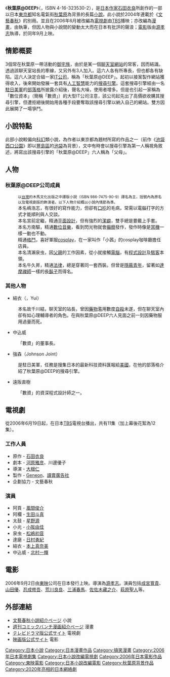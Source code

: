 《'''秋葉原@DEEP'''》（{{lang|ja|アキハバラ@DEEP}}，ISBN 4-16-323530-2），是[[日本|日本]][[作家|作家]][[石田衣良|石田衣良]]所創作的一部以日本[[東京都|東京都]]知名電氣街[[秋葉原|秋葉原]]為背景的長篇[[小說|小說]]。此小說於2004年連載於《[[文藝春秋|文藝春秋]]》的別冊。並且在2006年6月被改編為[[電視劇|電視劇]]由[[TBS|TBS]]播映；亦改編為[[漫畫|漫畫]]，由{{lang|ja|アカネマコト}}執筆，但因人物與小說間的變動太大而在日本有批評的聲浪；[[電影|電影]]版由[[源孝志|源孝志]]執導，於同年9月上映。

== 情節概要 ==

3個常在秋葉原一帶活動的[[御宅族|御宅族]]，由於是某一個[[聊天室|聊天室]][[網站|網站]]的常客，因而結識。透過該聊天室站長的牽線，又另外有3人加入。這六人各有所專長，但也都各有缺陷。這六人決定合組一家[[IT|IT]][[公司|公司]]，稱為「秋葉原@DEEP」。起初以接案製作網站獲得收入，後來開始發展一套具有[[人工智慧|人工智慧]]能力的[[搜尋引擎|搜尋引擎]]。這套搜尋引擎經由一名[[駐日美軍|駐日美軍]]的[[部落格|部落格]]所披露介紹後，聲名大噪，使用者增多。但是也引起一家稱為「數位資本」（簡稱「數資」）的大型IT公司注意，該公司起先出了高價欲收購其搜尋引擎，但遭拒絕後開始用各種手段要奪取該搜尋引擎以納入自己的網站。雙方因此展開了一場爭鬥。

== 小說特點 ==
此部小說較偏向[[科幻|科幻]]類小說，為作者以東京都為題材所寫的作品之一（前作《[[池袋西口公園_(小說)|池袋西口公園]]》即以[[豐島區|豐島區]]的[[池袋|池袋]]為背景），文中有時會以搜尋引擎為第一人稱視角敘述，將寫出該搜尋引擎的「秋葉原@DEEP」六人稱為「父母」。

== 人物 ==
=== 秋葉原@DEEP公司成員 ===
:<small>以[[台灣|台灣]]的木馬文化出版之中譯版小說（ISBN 986-7475-90-9）譯名為主，括號內為原名以及電視劇版的飾演者。以下人物介紹概以小說內情節為準。</small>
;{{nihongo|阿頁|ページ|Page}}
:本名嶋浩志，有很好的寫作能力，但卻有[[口吃|口吃]]的毛病，常需以電腦打字的方式才能順利與人交談。
;{{nihongo|阿欄|ボックス|Box}}
:本名宮前定繼，精通[[平面設計|平面設計]]，但有強烈的[[潔癖|潔癖]]，雙手總是要戴上手套。
;{{nihongo|[[太鼓|太鼓]]|タイコ|Taiko}}
:本名方南驅，精通[[數位音樂|數位音樂]]，看到閃光物就會[[癲癇|癲癇]]發作，發作時像是[[當機|當機]]一樣一動也不動。
;{{nihongo|小光|アキラ|Akira}}
:精通[[格鬥|格鬥]]，喜好軍服[[cosplay|cosplay]]，在一家叫作「小茜」的cosplay咖啡廳擔任店員。
;{{nihongo|泉虫|イズム|Izum或Ism}}
:本名清瀨泉虫，因[[父親|父親]]的工作因素，從小就接觸[[電腦|電腦]]，有[[程式設計|程式設計]]及[[駭客|駭客]]本領。
;{{nihongo|[[達磨|達磨]]|ダルマ|Daruma}}
:本名牛久昇，精通[[法律|法律]]，總是穿著同一套西裝。但曾是[[隱蔽青年|隱蔽青年]]，留著如[[達摩禪師|達摩禪師]]一樣的長[[鬍子|鬍子]]而得名。

=== 其他人物 ===
* 結衣（{{lang|ja|ユイ}}，Yui）
:本名故千川結，聊天室的站長，曾因[[藥物|藥物]]濫用數度[[自殺|自殺]]未遂，但在聊天室內卻有如心理輔導者的角色。在與秋葉原@DEEP六人見面之前一刻因藥物服用過量而死。
* 中込威
:「數資」的董事長。
* 強森（Johnson Joint）
:是駐日美軍，任務是搜集日本的最新科技資料匯報給[[美國|美國]]，在他的部落格介紹了秋葉原@DEEP的搜尋引擎。
* 遠阪直樹
:「數資」的資深程式設計師之一。

== 電視劇 ==
從2006年6月19日起，在日本[[TBS|TBS]]電視台播出，共有11集（加上幕後花絮為12集）。

=== 工作人員 ===
* 原作 - [[石田衣良|石田衣良]]
* 劇本 - [[河原雅彦|河原雅彦]]、川邊優子
* 導演 - [[大根仁|大根仁]]
* 製作 - [[Geneon|Geneon]]、[[讀賣廣告社|讀賣廣告社]]
* 企劃協力 - 文藝春秋

=== 演員 ===
* 阿頁 - [[風間俊介|風間俊介]]
* 阿欄 - [[生田斗真|生田斗真]]
* 太鼓 - [[星野源|星野源]]
* 小光 - [[小阪由佳|小阪由佳]]
* 泉虫 - [[松嶋初音|松嶋初音]]
* 達磨 - [[日村勇紀|日村勇紀]]
* 結衣 - [[本上真奈美|本上真奈美]]
* 中込威 - [[北村一輝|北村一輝]]

== 電影 ==
2006年9月2日由[[東映|東映]]公司在日本發行上映。導演為[[源孝志|源孝志]]。演員包括[[成宮寬貴|成宮寬貴]]、[[山田優|山田優]]、[[忍成修吾|忍成修吾]]、[[荒川良良|荒川良良]]、[[三浦春馬|三浦春馬]]、[[佐佐木藏之介|佐佐木藏之介]]、[[萩原聖人|萩原聖人]]等。

== 外部連結 ==
* [https://web.archive.org/web/20060709145147/http://www.bunshun.co.jp/book_db/html/3/23/53/4163235302.shtml 文藝春秋小説紹介ページ] 小說
* [https://web.archive.org/web/20070619041403/http://www.comicbunch.com/comic_info/akiba_deep/index.html 週刊コミックバンチ漫画紹介ページ] 漫畫
* [https://web.archive.org/web/20060717032711/http://www.akihabaradeep.com/ テレビドラマ版公式サイト] 電視劇
* [https://web.archive.org/web/20060719033813/http://www.a-deep.jp/ 映画版公式サイト] 電影

{{DEFAULTSORT:Akihabara at Deep}}
[[Category:日本小說|Category:日本小說]]
[[Category:日本漫畫作品|Category:日本漫畫作品]]
[[Category:搞笑漫畫|Category:搞笑漫畫]]
[[Category:2006年日本電視劇集|Category:2006年日本電視劇集]]
[[Category:日本小說改編電視劇|Category:日本小說改編電視劇]]
[[Category:2006年日本電影作品|Category:2006年日本電影作品]]
[[Category:東映電影|Category:東映電影]]
[[Category:日本小說改編電影|Category:日本小說改編電影]]
[[Category:秋葉原背景作品|Category:秋葉原背景作品]]
[[Category:2020年亮相的日本網絡劇|Category:2020年亮相的日本網絡劇]]